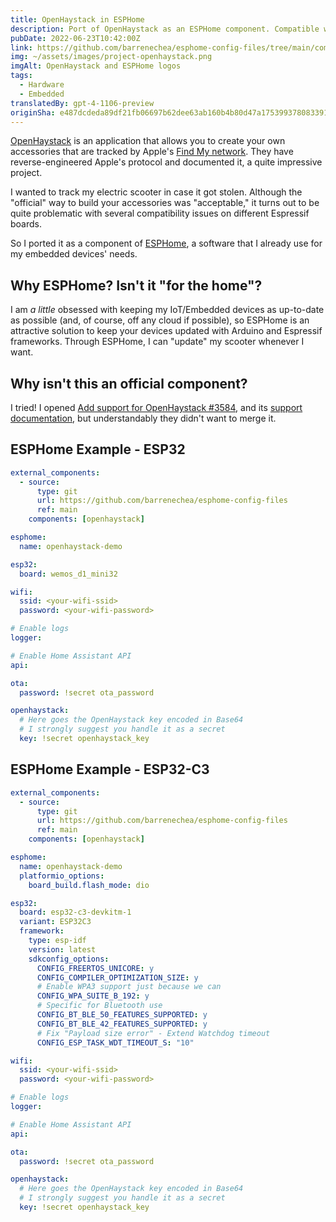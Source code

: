 ```yaml
---
title: OpenHaystack in ESPHome
description: Port of OpenHaystack as an ESPHome component. Compatible with all Espressif BLE devices.
pubDate: 2022-06-23T10:42:00Z
link: https://github.com/barrenechea/esphome-config-files/tree/main/components/openhaystack
img: ~/assets/images/project-openhaystack.png
imgAlt: OpenHaystack and ESPHome logos
tags:
  - Hardware
  - Embedded
translatedBy: gpt-4-1106-preview
originSha: e487dcdeda89df21fb06697b62dee63ab160b4b80d47a17539937808339181ab
---
```


[OpenHaystack](https://github.com/seemoo-lab/openhaystack) is an application that allows you to create your own accessories that are tracked by Apple's [Find My network](https://developer.apple.com/find-my/). They have reverse-engineered Apple's protocol and documented it, a quite impressive project.

I wanted to track my electric scooter in case it got stolen. Although the "official" way to build your accessories was "acceptable," it turns out to be quite problematic with several compatibility issues on different Espressif boards.

So I ported it as a component of [ESPHome](https://esphome.io/), a software that I already use for my embedded devices' needs.

## Why ESPHome? Isn't it "for the home"?

I am _a little_ obsessed with keeping my IoT/Embedded devices as up-to-date as possible (and, of course, off any cloud if possible), so ESPHome is an attractive solution to keep your devices updated with Arduino and Espressif frameworks. Through ESPHome, I can "update" my scooter whenever I want.

## Why isn't this an official component?

I tried! I opened [Add support for OpenHaystack #3584](https://github.com/esphome/esphome/pull/3584), and its [support documentation](https://deploy-preview-2146--esphome.netlify.app/components/openhaystack.html), but understandably they didn't want to merge it.

## ESPHome Example - ESP32

```yaml
external_components:
  - source:
      type: git
      url: https://github.com/barrenechea/esphome-config-files
      ref: main
    components: [openhaystack]

esphome:
  name: openhaystack-demo

esp32:
  board: wemos_d1_mini32

wifi:
  ssid: <your-wifi-ssid>
  password: <your-wifi-password>

# Enable logs
logger:

# Enable Home Assistant API
api:

ota:
  password: !secret ota_password

openhaystack:
  # Here goes the OpenHaystack key encoded in Base64
  # I strongly suggest you handle it as a secret
  key: !secret openhaystack_key
```

## ESPHome Example - ESP32-C3

```yaml
external_components:
  - source:
      type: git
      url: https://github.com/barrenechea/esphome-config-files
      ref: main
    components: [openhaystack]

esphome:
  name: openhaystack-demo
  platformio_options:
    board_build.flash_mode: dio

esp32:
  board: esp32-c3-devkitm-1
  variant: ESP32C3
  framework:
    type: esp-idf
    version: latest
    sdkconfig_options:
      CONFIG_FREERTOS_UNICORE: y
      CONFIG_COMPILER_OPTIMIZATION_SIZE: y
      # Enable WPA3 support just because we can
      CONFIG_WPA_SUITE_B_192: y
      # Specific for Bluetooth use
      CONFIG_BT_BLE_50_FEATURES_SUPPORTED: y
      CONFIG_BT_BLE_42_FEATURES_SUPPORTED: y
      # Fix "Payload size error" - Extend Watchdog timeout
      CONFIG_ESP_TASK_WDT_TIMEOUT_S: "10"

wifi:
  ssid: <your-wifi-ssid>
  password: <your-wifi-password>

# Enable logs
logger:

# Enable Home Assistant API
api:

ota:
  password: !secret ota_password

openhaystack:
  # Here goes the OpenHaystack key encoded in Base64
  # I strongly suggest you handle it as a secret
  key: !secret openhaystack_key
```
